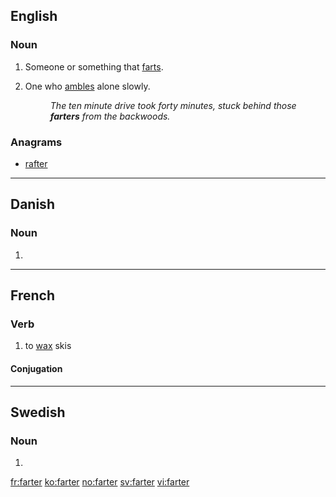 ==English==

===Noun===
{{en-noun}}

# Someone or something that [[fart]]s.
# {{dialectal}} One who [[amble]]s alone slowly.
#: ''The ten minute drive took forty minutes, stuck behind those '''farters''' from the backwoods.''

===Anagrams===
* [[rafter#English|rafter]]

----

==Danish==

===Noun===
{{infl|da|noun form|g=c}}

# {{form of|plural indefinite|fart|lang=da}}

----

==French==

===Verb===
{{fr-verb}}

# to [[wax]] skis

====Conjugation====
{{fr-conj-er|fart|avoir}}

----

==Swedish==

===Noun===
{{infl|sv|noun form}}

# {{sv-noun-form-indef-pl|fart}}

[[fr:farter]]
[[ko:farter]]
[[no:farter]]
[[sv:farter]]
[[vi:farter]]